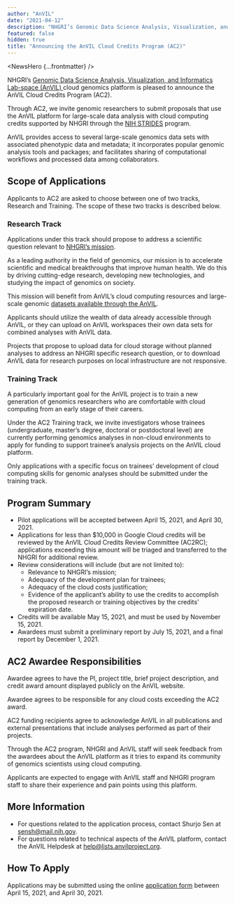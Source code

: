 ```yaml
---
author: "AnVIL"
date: "2021-04-12"
description: "NHGRI’s Genomic Data Science Analysis, Visualization, and Informatics Lab-space (AnVIL) cloud genomics platform is pleased to announce the availability of the AnVIL Cloud Credits Program (AC2)."
featured: false
hidden: true
title: "Announcing the AnVIL Cloud Credits Program (AC2)"
---
```


<NewsHero {...frontmatter} />

NHGRI’s [Genomic Data Science Analysis, Visualization, and Informatics Lab-space (AnVIL) ](https://www.genome.gov/Funded-Programs-Projects/Computational-Genomics-and-Data-Science-Program/Genomic-Analysis-Visualization-Informatics-Lab-space-AnVIL)
cloud genomics platform is pleased to announce the AnVIL Cloud Credits Program (AC2).

Through AC2, we invite genomic researchers to submit proposals that use the AnVIL platform for large-scale data analysis
with cloud computing credits supported by NHGRI through the [NIH STRIDES](https://datascience.nih.gov/strides) program.

AnVIL provides access to several large-scale genomics data sets with associated phenotypic data and metadata; it
incorporates popular genomic analysis tools and packages; and facilitates sharing of computational workflows and
processed data among collaborators.

## Scope of Applications

Applicants to AC2 are asked to choose between one of two tracks, Research and Training. The scope of these two tracks is
described below.

### Research Track

Applications under this track should propose to address a scientific question relevant
to [NHGRI’s mission](https://www.genome.gov/about-nhgri/NHGRI-Vision-and-Mission).

As a leading authority in the field of genomics, our mission is to accelerate scientific and medical breakthroughs that
improve human health. We do this by driving cutting-edge research, developing new technologies, and studying the impact
of genomics on society.

This mission will benefit from AnVIL’s cloud computing resources and large-scale
genomic [datasets available through the AnVIL]({portalURL}/data/consortia).

Applicants should utilize the wealth of data already accessible through AnVIL, or they can upload on AnVIL workspaces
their own data sets for combined analyses with AnVIL data.

Projects that propose to upload data for cloud storage without planned analyses to address an NHGRI specific research
question, or to download AnVIL data for research purposes on local infrastructure are not responsive.

### Training Track

A particularly important goal for the AnVIL project is to train a new generation of genomics researchers who are
comfortable with cloud computing from an early stage of their careers.

Under the AC2 Training track, we invite investigators whose trainees (undergraduate, master’s degree, doctoral or
postdoctoral level) are currently performing genomics analyses in non-cloud environments to apply for funding to support
trainee’s analysis projects on the AnVIL cloud platform.

Only applications with a specific focus on trainees’ development of cloud computing skills for genomic analyses should
be submitted under the training track.

## Program Summary

- Pilot applications will be accepted between April 15, 2021, and April 30, 2021.
- Applications for less than $10,000 in Google Cloud credits will be reviewed by the AnVIL Cloud Credits Review
  Committee (AC2RC); applications exceeding this amount will be triaged and transferred to the NHGRI for additional
  review.
- Review considerations will include (but are not limited to):
  - Relevance to NHGRI’s mission;
  - Adequacy of the development plan for trainees;
  - Adequacy of the cloud costs justification;
  - Evidence of the applicant’s ability to use the credits to accomplish the proposed research or training objectives
    by the credits’ expiration date.
- Credits will be available May 15, 2021, and must be used by November 15, 2021.
- Awardees must submit a preliminary report by July 15, 2021, and a final report by December 1, 2021.

## AC2 Awardee Responsibilities

Awardee agrees to have the PI, project title, brief project description, and credit award amount displayed publicly on
the AnVIL website.

<Alert icon={false} severity="info" variant="neutral">
  Awardee agrees to be responsible for any cloud costs exceeding the AC2 award.
</Alert>

AC2 funding recipients agree to acknowledge AnVIL in all publications and external presentations that include analyses
performed as part of their projects.

Through the AC2 program, NHGRI and AnVIL staff will seek feedback from the awardees about the AnVIL platform as it tries
to expand its community of genomics scientists using cloud computing.

Applicants are expected to engage with AnVIL staff and NHGRI program staff to share their experience and pain points
using this platform.

## More Information

- For questions related to the application process, contact Shurjo Sen at [sensh@mail.nih.gov](mailto:sensh@mail.nih.gov).
- For questions related to technical aspects of the AnVIL platform, contact the AnVIL Helpdesk
  at [help@lists.anvilproject.org]({anvilHelp}).

## How To Apply

Applications may be submitted using the online [application form](https://forms.gle/rV8bz6y4xVcTfEbs9) between April 15,
2021, and April 30, 2021.

